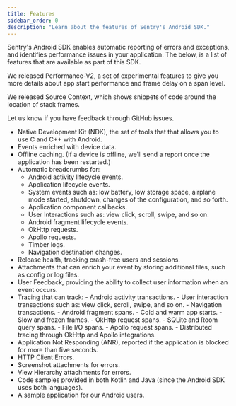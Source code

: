 ```yaml
---
title: Features
sidebar_order: 0
description: "Learn about the features of Sentry's Android SDK."
---
```


Sentry's Android SDK enables automatic reporting of errors and exceptions, and identifies performance issues in your application. The below, is a list of features that are available as part of this SDK.

<Expandable title="Already using Sentry for Android? Here are some recent highlights">

We released <PlatformLink to="/tracing/instrumentation/perf-v2/">Performance-V2</PlatformLink>,
a set of experimental features to give you more details about app start performance and frame delay on a span level.

We released <PlatformLink to="/enhance-errors/source-context">Source Context</PlatformLink>, which shows snippets of code around the location of stack frames.

Let us know if you have feedback through <Link to="https://github.com/getsentry/sentry-java/issues/new?assignees=&labels=Platform%3A+Android%2CType%3A+Bug&template=bug_report_android.yml">GitHub issues</Link>.

</Expandable>

- Native Development Kit (NDK), the set of tools that that allows you to use C and C++ with Android.
- Events <PlatformLink to="/enriching-events/context">enriched with device data</PlatformLink>.
- Offline caching. (If a device is offline, we'll send a report once the application has been restarted.)
- <PlatformLink to="/enriching-events/breadcrumbs/#automatic-breadcrumbs">Automatic breadcrumbs</PlatformLink> for:
  - Android activity lifecycle events.
  - Application lifecycle events.
  - System events such as: low battery, low storage space, airplane mode started, shutdown, changes of the configuration, and so forth.
  - Application component callbacks.
  - User Interactions such as: view click, scroll, swipe, and so on.
  - Android <PlatformLink to="/configuration/integrations/fragment">fragment</PlatformLink> lifecycle events.
  - <PlatformLink to="/configuration/integrations/okhttp">OkHttp</PlatformLink> requests.
  - <PlatformLink to="/configuration/integrations/apollo">Apollo</PlatformLink> requests.
  - <PlatformLink to="/configuration/integrations/timber">Timber logs</PlatformLink>.
  - <PlatformLink to="/configuration/integrations/navigation">Navigation destination</PlatformLink> changes.
- <Link to="/product/releases/health">Release health</Link>, tracking crash-free users and sessions.
- <PlatformLink to="/enriching-events/attachments">Attachments</PlatformLink> that can enrich your event by storing additional files, such as config or log files.
- <PlatformLink to="/user-feedback">User Feedback</PlatformLink>, providing the ability to collect user information when an event occurs.
- <Link to="/product/performance">Tracing</Link> that can track:
    - Android activity transactions.
    - User interaction transactions such as: view click, scroll, swipe, and so on.
    - <PlatformLink to="/configuration/integrations/navigation">Navigation transactions</PlatformLink>.
    - Android <PlatformLink to="/configuration/integrations/fragment">fragment spans</PlatformLink>.
    - <PlatformLink to="/tracing/instrumentation/automatic-instrumentation/#app-start-instrumentation">Cold and warm app starts</PlatformLink>.
    - <PlatformLink to="/tracing/instrumentation/automatic-instrumentation/#slow-and-frozen-frames">Slow and frozen frames</PlatformLink>.
    - <PlatformLink to="/configuration/integrations/okhttp">OkHttp request spans</PlatformLink>.
    - <PlatformLink to="/configuration/integrations/room-and-sqlite">SQLite and Room query spans</PlatformLink>.
    - <PlatformLink to="/configuration/integrations/file-io">File I/O spans</PlatformLink>.
    - <PlatformLink to="/configuration/integrations/apollo">Apollo request spans</PlatformLink>.
    - Distributed tracing through <PlatformLink to="/configuration/integrations/okhttp">OkHttp</PlatformLink> and <PlatformLink to="/configuration/integrations/apollo">Apollo</PlatformLink> integrations.
- <PlatformLink to="/configuration/app-not-respond">Application Not Responding (ANR)</PlatformLink>, reported if the application is blocked for more than five seconds.
- <PlatformLink to="/configuration/integrations/okhttp/#http-client-errors">HTTP Client Errors</PlatformLink>.
- <PlatformLink to="/enriching-events/screenshots">Screenshot attachments for errors</PlatformLink>.
- <PlatformLink to="/enriching-events/viewhierarchy">View Hierarchy attachments for errors</PlatformLink>.
- Code samples provided in both Kotlin and Java (since the Android SDK uses both languages).
- A <Link to="https://github.com/getsentry/sentry-java/tree/main/sentry-samples/sentry-samples-android">sample application</Link> for our Android users.
